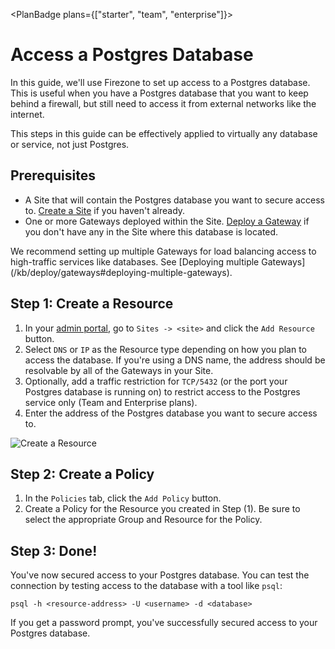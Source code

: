 
<PlanBadge plans={["starter", "team", "enterprise"]}>

# Access a Postgres Database

</PlanBadge>

In this guide, we'll use Firezone to set up access to a Postgres database. This
is useful when you have a Postgres database that you want to keep behind a
firewall, but still need to access it from external networks like the internet.

<Alert color="info">
  This steps in this guide can be effectively applied to virtually any database
  or service, not just Postgres.
</Alert>

## Prerequisites

- A Site that will contain the Postgres database you want to secure access to.
  [Create a Site](/kb/deploy/sites) if you haven't already.
- One or more Gateways deployed within the Site.
  [Deploy a Gateway](/kb/deploy/gateways) if you don't have any in the Site
  where this database is located.

<Alert color="warning">
  We recommend setting up multiple Gateways for load balancing access to
  high-traffic services like databases. See [Deploying multiple
  Gateways](/kb/deploy/gateways#deploying-multiple-gateways).
</Alert>

## Step 1: Create a Resource

1. In your [admin portal](https://app.firezone.dev), go to `Sites -> <site>` and
   click the `Add Resource` button.
1. Select `DNS` or `IP` as the Resource type depending on how you plan to access
   the database. If you're using a DNS name, the address should be resolvable by
   all of the Gateways in your Site.
1. Optionally, add a traffic restriction for `TCP/5432` (or the port your
   Postgres database is running on) to restrict access to the Postgres service
   only (Team and Enterprise plans).
1. Enter the address of the Postgres database you want to secure access to.

<Link
  href="/images/kb/use-cases/postgres-access/step1.png"
  target="_blank"
  rel="nofollow"
>
  <Image
    src="/images/kb/use-cases/postgres-access/step1.png"
    alt="Create a Resource"
    width={1200}
    height={1200}
  />
</Link>

## Step 2: Create a Policy

1. In the `Policies` tab, click the `Add Policy` button.
1. Create a Policy for the Resource you created in Step (1). Be sure to select
   the appropriate Group and Resource for the Policy.

## Step 3: Done!

You've now secured access to your Postgres database. You can test the connection
by testing access to the database with a tool like `psql`:

```
psql -h <resource-address> -U <username> -d <database>
```

If you get a password prompt, you've successfully secured access to your
Postgres database.

<SupportOptions />
